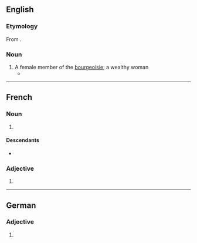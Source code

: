 ==English==

===Etymology===
From {{bor|en|fr|bourgeoise}}.

===Noun===
{{en-noun}}

# A female member of the [[bourgeoisie]]; a wealthy woman
#* {{quote-journal|en|date=July 10, 2007|author=Richard Eder|title=Some Are Merely Different. Then There Are the French.|work=New York Times|url=http://www.nytimes.com/2007/07/10/books/10eder.html
|passage=She is a right-wing '''bourgeoise'''; he is on the left.}}

----

==French==

===Noun===
{{fr-noun|f}}

# {{female equivalent of|fr|bourgeois}}

====Descendants====
* {{desc|en|bourgeoise|bor=1}}

===Adjective===
{{head|fr|adjective form}}

# {{feminine singular of|fr|bourgeois}}

----

==German==

===Adjective===
{{head|de|adjective form}}

# {{de-adj form of|bourgeois}}